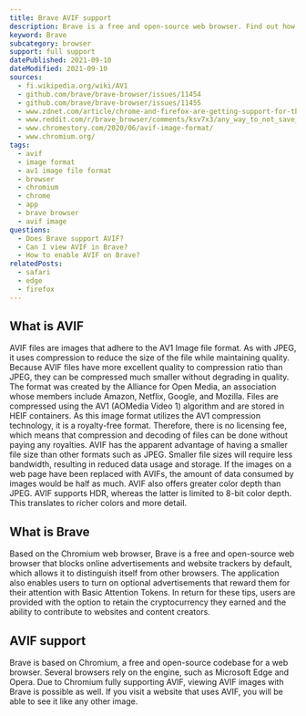 ```yaml
---
title: Brave AVIF support
description: Brave is a free and open-source web browser. Find out how to support and view AVIF images.
keyword: Brave
subcategory: browser
support: full support
datePublished: 2021-09-10
dateModified: 2021-09-10
sources:
  - fi.wikipedia.org/wiki/AV1
  - github.com/brave/brave-browser/issues/11454
  - github.com/brave/brave-browser/issues/11455
  - www.zdnet.com/article/chrome-and-firefox-are-getting-support-for-the-new-avif-image-format/
  - www.reddit.com/r/brave_browser/comments/ksv7x3/any_way_to_not_save_as_webp/
  - www.chromestory.com/2020/06/avif-image-format/
  - www.chromium.org/
tags:
  - avif
  - image format
  - av1 image file format
  - browser
  - chromium
  - chrome
  - app
  - brave browser
  - avif image
questions:
  - Does Brave support AVIF?
  - Can I view AVIF in Brave?
  - How to enable AVIF on Brave?
relatedPosts:
  - safari
  - edge
  - firefox
---
```


## What is AVIF

AVIF files are images that adhere to the AV1 Image file format. As with JPEG, it uses compression to reduce the size of the file while maintaining quality. Because AVIF files have more excellent quality to compression ratio than JPEG, they can be compressed much smaller without degrading in quality. The format was created by the Alliance for Open Media, an association whose members include Amazon, Netflix, Google, and Mozilla. Files are compressed using the AV1 (AOMedia Video 1) algorithm and are stored in HEIF containers. As this image format utilizes the AV1 compression technology, it is a royalty-free format. Therefore, there is no licensing fee, which means that compression and decoding of files can be done without paying any royalties. AVIF has the apparent advantage of having a smaller file size than other formats such as JPEG. Smaller file sizes will require less bandwidth, resulting in reduced data usage and storage. If the images on a web page have been replaced with AVIFs, the amount of data consumed by images would be half as much. AVIF also offers greater color depth than JPEG. AVIF supports HDR, whereas the latter is limited to 8-bit color depth. This translates to richer colors and more detail.

## What is Brave

Based on the Chromium web browser, Brave is a free and open-source web browser that blocks online advertisements and website trackers by default, which allows it to distinguish itself from other browsers. The application also enables users to turn on optional advertisements that reward them for their attention with Basic Attention Tokens. In return for these tips, users are provided with the option to retain the cryptocurrency they earned and the ability to contribute to websites and content creators.

## AVIF support

Brave is based on Chromium, a free and open-source codebase for a web browser. Several browsers rely on the engine, such as Microsoft Edge and Opera. Due to Chromium fully supporting AVIF, viewing AVIF images with Brave is possible as well. If you visit a website that uses AVIF, you will be able to see it like any other image.
